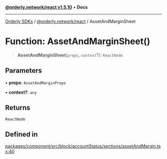 [**@orderly.network/react v1.5.10**](/sdks/tech-doc/@orderly.network/react/README) • **Docs**

***

[Orderly SDKs](/sdks/tech-doc/packages) / [@orderly.network/react](/sdks/tech-doc/@orderly.network/react/README) / AssetAndMarginSheet

# Function: AssetAndMarginSheet()

> **AssetAndMarginSheet**(`props`, `context`?): `ReactNode`

## Parameters

• **props**: `AssetAndMarginProps`

• **context?**: `any`

## Returns

`ReactNode`

## Defined in

[packages/component/src/block/accountStatus/sections/assetAndMargin.tsx:40](https://github.com/OrderlyNetwork/js-sdk/blob/554ae704783e3b83c40bb234a899e8f02987d9b6/packages/component/src/block/accountStatus/sections/assetAndMargin.tsx#L40)
